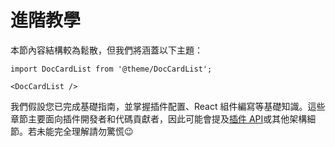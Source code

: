 # 進階教學

本節內容結構較為鬆散，但我們將涵蓋以下主題：

```mdx-code-block
import DocCardList from '@theme/DocCardList';

<DocCardList />
```

我們假設您已完成基礎指南，並掌握插件配置、React 組件編寫等基礎知識。這些章節主要面向插件開發者和代碼貢獻者，因此可能會提及[插件 API](../api/plugin-methods/README.mdx)或其他架構細節。若未能完全理解請勿驚慌😉